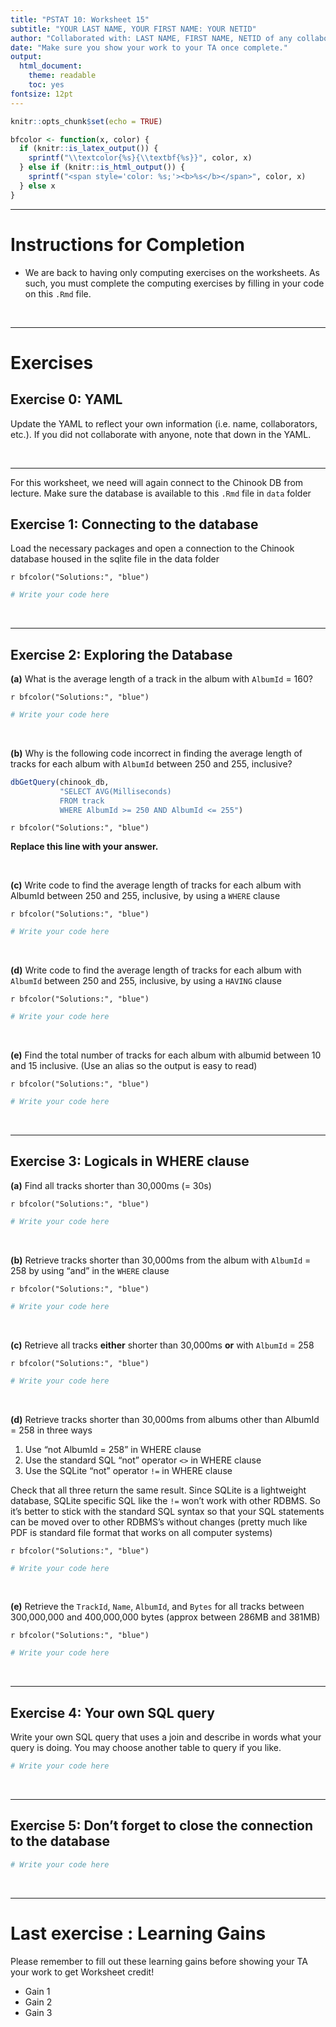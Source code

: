 ```yaml
---
title: "PSTAT 10: Worksheet 15"
subtitle: "YOUR LAST NAME, YOUR FIRST NAME: YOUR NETID"
author: "Collaborated with: LAST NAME, FIRST NAME, NETID of any collaboraters"
date: "Make sure you show your work to your TA once complete."
output:
  html_document:
    theme: readable
    toc: yes
fontsize: 12pt
---
```



```r
knitr::opts_chunk$set(echo = TRUE)
```

```r
bfcolor <- function(x, color) {
  if (knitr::is_latex_output()) {
    sprintf("\\textcolor{%s}{\\textbf{%s}}", color, x)
  } else if (knitr::is_html_output()) {
    sprintf("<span style='color: %s;'><b>%s</b></span>", color, x)
  } else x
}
```

---

# Instructions for Completion

- We are back to having only computing exercises on the worksheets. As such, you must complete the computing exercises by filling in your code on this `.Rmd` file.

\

---

# Exercises

## Exercise 0: YAML

Update the YAML to reflect your own information (i.e. name, collaborators, etc.). If you did not collaborate with anyone, note that down in the YAML. 


\

---

For this worksheet, we need will again connect to the Chinook DB from lecture. Make sure the database is available to this `.Rmd` file in `data` folder

## Exercise 1: Connecting to the database

Load the necessary packages and open a connection to the Chinook database housed in the sqlite file in the data folder

`r bfcolor("Solutions:", "blue")`

```r
# Write your code here

```

\

---

## Exercise 2: Exploring the Database

**(a)** What is the average length of a track in the album with `AlbumId` = 160?

`r bfcolor("Solutions:", "blue")`

```r
# Write your code here

```

\


**(b)** Why is the following code incorrect in finding the average length of tracks for each album with `AlbumId` between 250 and 255, inclusive?

```r
dbGetQuery(chinook_db,
           "SELECT AVG(Milliseconds)
           FROM track
           WHERE AlbumId >= 250 AND AlbumId <= 255")
```

`r bfcolor("Solutions:", "blue")`

**Replace this line with your answer.**


\

**(c)** Write code to find the average length of tracks for each album with AlbumId between 250 and 255, inclusive, by using a `WHERE` clause

`r bfcolor("Solutions:", "blue")`

```r
# Write your code here

```

\

**(d)** Write code to find the average length of tracks for each album with `AlbumId` between 250 and 255, inclusive, by using a `HAVING` clause

`r bfcolor("Solutions:", "blue")`

```r
# Write your code here

```

\


**(e)** Find the total number of tracks for each album with albumid between
10 and 15 inclusive. (Use an alias so the output is easy to read)

`r bfcolor("Solutions:", "blue")`

```r
# Write your code here

```


\

---

## Exercise 3: Logicals in WHERE clause

**(a)** Find all tracks shorter than 30,000ms (= 30s)

`r bfcolor("Solutions:", "blue")`

```r
# Write your code here

```


\

**(b)** Retrieve tracks shorter than 30,000ms from the album with `AlbumId` = 258 by using "and" in the `WHERE` clause

`r bfcolor("Solutions:", "blue")`

```r
# Write your code here

```


\

**(c)** Retrieve all tracks **either** shorter than 30,000ms **or** with `AlbumId` = 258

`r bfcolor("Solutions:", "blue")`

```r
# Write your code here

```


\

**(d)** Retrieve tracks shorter than 30,000ms from albums other than AlbumId = 258 in three ways

1. Use "not AlbumId = 258" in WHERE clause
2. Use  the standard SQL "not" operator `<>` in WHERE clause
3. Use the SQLite "not" operator `!=` in WHERE clause

Check that all three return the same result. Since SQLite is a lightweight database, SQLite specific SQL like the `!=` won't work with other RDBMS. So it's better to stick with the standard SQL syntax so that your SQL statements can be moved over to other RDBMS's without changes (pretty much like PDF is standard file format that works on all computer systems)


`r bfcolor("Solutions:", "blue")`

```r
# Write your code here

```


\

**(e)** Retrieve the `TrackId`, `Name`, `AlbumId`, and `Bytes` for all tracks between 300,000,000 and 400,000,000 bytes (approx between 286MB and 381MB) 

`r bfcolor("Solutions:", "blue")`

```r
# Write your code here

```



\

---


## Exercise 4: Your own SQL query

Write your own SQL query that uses a join and describe in words what your query is doing. You may choose another table to query if you like.  

```r
# Write your code here

```


\

---

## Exercise 5: Don't forget to close the connection to the database

```r
# Write your code here

```

\

---

# Last exercise : Learning Gains

Please remember to fill out these learning gains before showing your TA your work to get Worksheet credit!

-   Gain 1
-   Gain 2
-   Gain 3


